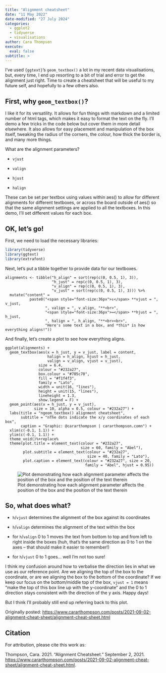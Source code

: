 ```yaml
---
title: "Alignment cheatsheet"
date: "11 May 2022"
date-modified: "27 July 2024"
categories:
  - ggplot2
  - tidyverse
  - visualisations
author: Cara Thompson
execute: 
  eval: false
subtitle: >
---
```


I’ve used `{ggtext}`’s `geom_textbox()` a lot in my recent data visualisations, but, every time, I end up resorting to a bit of trial and error to get the alignment just right. Time to create a cheatsheet that will be useful to my future self, and hopefully to a few others also.

## **First, why `geom_textbox()`?**

I like it for its versatility. It allows for fun things with markdown and a limited number of html tags, which makes it easy to format the text on the fly. I’ll demo a few tricks in the code below but cover them in more detail elsewhere. It also allows for easy placement and manipulation of the box itself, tweaking the radius of the corners, the colour, how thick the border is, and many more things.

What are the alignment parameters?

-   `vjust`

-   `valign`

-   `hjust`

-   `halign`

These can be set per textbox using values within aes() to allow for different alignments for different textboxes, or across the board outside of aes() so that the same alignment settings are applied to all the textboxes. In this demo, I’ll set different values for each box.

## **OK, let’s go!**

First, we need to load the necessary libraries:

```r
library(tidyverse)
library(ggtext)
library(extrafont)
```

Next, let’s put a tibble together to provide data for our textboxes.

```         
alignments <- tibble("h_align" = sort(rep(c(0, 0.5, 1), 3)),
                     "h_just" = rep(c(0, 0.5, 1), 3), 
                     "v_align" = rep(c(0, 0.5, 1), 3),
                     "v_just" = sort(rep(c(0, 0.5, 1), 3))) %>%
  mutate("content" = 
           paste0("<span style="font-size:36px">↕️</span> **vjust = ", v_just,
                  ", valign = ", v_align, "**<br>",
                  "<span style="font-size:36px">↔️</span> **hjust = ", h_just,
                  ", halign = ", h_align, "**<br><br>",
                  "Here's some text in a box, and *this* is how everything aligns!"))
```

And finally, let’s create a plot to see how everything aligns.

```         
ggplot(alignments) +
  geom_textbox(aes(x = h_just, y = v_just, label = content,
                   halign = h_align, hjust = h_just,
                   valign = v_align, vjust = v_just),
               size = 6.4,
               colour = "#232a27",
               box.colour = "#705c70", 
               fill = "#f1f4f3",
               family = "Lato",
               width = unit(16, "lines"),
               height = unit(15, "lines"),
               lineheight = 1.3,
               show.legend = F) +
  geom_point(aes(x = h_just, y = v_just), 
             size = 10, alpha = 0.5, colour = "#232a27") +
  labs(title = "ngeom_textbox() alignment cheatsheet",
       subtitle = "nThe dots indicate the x/y coordinates of each box",
       caption = "Graphic: @cararthompson | cararthompson.comn") +
  xlim(c(-0.1, 1.1)) +
  ylim(c(-0.1, 1.1)) +
  theme_void()%+replace%
  theme(plot.title = element_text(colour = "#232a27", 
                                  size = 60, family = "Abel"),
        plot.subtitle = element_text(colour = "#232a27", 
                                     size = 40, family = "Lato"),
        plot.caption = element_text(colour = "#232a27", size = 20, 
                                    family = "Abel", hjust = 0.95))
```

![Plot demonstrating how each alignment parameter affects the position of the box and the position of the text therein](img/align_cheatsheet.png)

## **So, what does what?**

-   `h`/`vjust` determines the alignment of the box against its coordinates

-   `h`/`valign` determines the alignment of the text within the box

-   for `h`/`valign` 0 to 1 moves the text from bottom to top and from left to right inside the boxes (huh, that’s the same direction as 0 to 1 on the axes – that should make it easier to remember!)

-   for `h`/`vjust` 0 to 1 goes… well I’m not too sure!

I think my confusion around how to verbalise the direction lies in what we use as our reference point. Are we aligning the top of the box to the coordinate, or are we aligning the box to the bottom of the coordinate? If we keep our focus on the bottom/middle top of the box, `vjust = 1` means “make the top of this box line up with the y-coordinate” and the 0 to 1 direction stays consistent with the direction of the y axis. Happy days!

But I think I’ll probably still end up referring back to this plot.

Originally posted: <https://www.cararthompson.com/posts/2021-09-02-alignment-cheat-sheet/alignment-cheat-sheet.html>

## **Citation**

For attribution, please cite this work as:

Thompson, Cara. 2021. “Alignment Cheatsheet.” September 2, 2021. [https://www.cararthompson.com/posts/2021-09-02-alignment-cheat-sheet/alignment-cheat-sheet.html](https://www.cararthompson.com/posts/2021-09-02-alignment-cheat-sheet/alignment-cheat-sheet).
